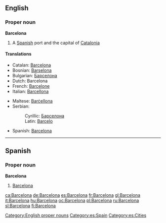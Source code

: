 ==English==

===Proper noun===
{{wikipedia}}
'''Barcelona'''

# A [[Spanish]] port and the capital of [[Catalonia]]

====Translations====
{{top}}
*Catalan: [[Barcelona]] {{f}}
*Bosnian: [[Barselona]] {{f}}
*Bulgarian: [[Барселона]] {{f}}
*Dutch: Barcelona
*French: [[Barcelone]]
*Italian: [[Barcellona]] {{f}}
{{mid}}
*Maltese: [[Barċellona]]
*Serbian:
*:Cyrillic: [[Барселона]] {{f}}
*:Latin: [[Barcelo]] {{f}}
*Spanish: [[#Spanish|Barcelona]]
{{bottom}}

[[Category:English proper nouns]]

----

==Spanish==

===Proper noun===
'''Barcelona'''

# [[#English|Barcelona]]

[[Category:es:Spain]]
[[Category:es:Cities]]

[[ca:Barcelona]]
[[de:Barcelona]]
[[es:Barcelona]]
[[fr:Barcelona]]
[[gl:Barcelona]]
[[it:Barcelona]]
[[hu:Barcelona]]
[[oc:Barcelona]]
[[pl:Barcelona]]
[[ru:Barcelona]]
[[sl:Barcelona]]
[[fi:Barcelona]]